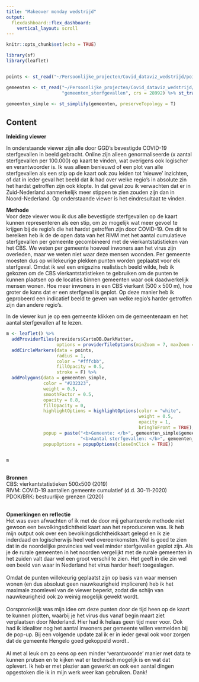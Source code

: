 ```yaml
---
title: "Makeover monday wedstrijd"
output: 
  flexdashboard::flex_dashboard:
    vertical_layout: scroll
---
```


<style>

.navbar {
background-color:#232323;
border-color:grey;
}
.navbar-brand {
color:white!important;
}
</style>    


```r
knitr::opts_chunk$set(echo = TRUE)

library(sf)
library(leaflet)


points <- st_read("~/Persoonlijke_projecten/Covid_dataviz_wedstrijd/points_20201129_output.gpkg", "points_20201129_output.gpkg", crs = 28992) %>% st_transform(4326)

gemeenten <- st_read("~/Persoonlijke_projecten/Covid_dataviz_wedstrijd/points_20201129_output.gpkg",
                     "gemeenten_sterfgevallen", crs = 28992) %>% st_transform(4326)

gemeenten_simple <- st_simplify(gemeenten, preserveTopology = T)

```


## Content

<b> Inleiding viewer </b>

In onderstaande viewer zijn alle door GGD's bevestigde COVID-19 sterfgevallen in beeld gebracht. Online zijn alleen genormaliseerde (x aantal sterfgevallen per 100.000) op kaart te vinden, wat overigens ook logischer en verantwoorder is. Ik was alleen benieuwd of een plot van alle sterfgevallen als een stip op de kaart ook zou leiden tot 'nieuwe' inzichten, of dat in ieder geval het beeld dat ik had over welke regio's in absolute zin het hardst getroffen zijn ook klopte. In dat geval zou ik verwachten dat er in Zuid-Nederland aanmerkelijk meer stippen te zien zouden zijn dan in Noord-Nederland. Op onderstaande viewer is het eindresultaat te vinden.

<b> Methode </b><br>
Voor deze viewer wou ik dus alle bevestigde sterfgevallen op de kaart kunnen representeren als een stip, om zo mogelijk wat meer gevoel te krijgen bij de regio's die het hardst getroffen zijn door COVID-19. Om dit te bereiken heb ik de de open data van het RIVM met het aantal cumulatieve sterfgevallen per gemeente gecombineerd met de vierkantstatistieken van het CBS. We weten per gemeente hoeveel inwoners aan het virus zijn overleden, maar we weten niet waar deze mensen woonden.
Per gemeente moesten dus op willekeurige plekken punten worden geplaatst voor elk sterfgeval. Omdat ik wel een enigszins realistisch beeld wilde, heb ik gekozen om de CBS vierkantstatistieken te gebruiken om de punten te kunnen plaatsen op de locaties binnen gemeenten waar ook daadwerkelijk mensen wonen. Hoe meer inwoners in een CBS vierkant (500 x 500 m), hoe groter de kans dat er een sterfgeval is geplot. Op deze manier heb ik geprobeerd een indicatief beeld te geven van welke regio's harder getroffen zijn dan andere regio's. <br>

In de viewer kun je op een gemeente klikken om de gemeentenaam en het aantal sterfgevallen af te lezen.


```r

m <- leaflet() %>%
  addProviderTiles(providers$CartoDB.DarkMatter,
                   options = providerTileOptions(minZoom = 7, maxZoom = 11)) %>%
  addCircleMarkers(data = points,
                   radius = 1,
                   color = "#fffcbb",
                   fillOpacity = 0.5,
                   stroke = F) %>%
  addPolygons(data = gemeenten_simple,
              color = "#232323",
              weight = 0.5,
              smoothFactor = 0.5,
              opacity = 0.8, 
              fillOpacity = 0,
              highlightOptions = highlightOptions(color = "white", 
                                                  weight = 0.5,
                                                  opacity = 1, 
                                                  bringToFront = TRUE),
              popup = paste("<b>Gemeente: </b>", gemeenten_simple$gemeentenaam, "<br>",
                            "<b>Aantal sterfgevallen: </b>", gemeenten_simple$n_overleden),
              popupOptions = popupOptions(closeOnClick = TRUE))


m


```

<br>
<b>Bronnen</b><br>
CBS: vierkantstatistieken 500x500 (2019) <br>
RIVM: COVID-19 aantallen gemeente cumulatief (d.d. 30-11-2020) <br>
PDOK/BRK: bestuurlijke grenzen (2020)<br>

<br>
<b>Opmerkingen en reflectie</b><br>
Het was even afwachten of ik met de door mij gehanteerde methode niet gewoon een bevolkingsdichtheid kaart aan het reproduceren was. Ik heb mijn output ook over een bevolkingsdichtheidkaart gelegd en ik zie inderdaad en logischerwijs heel veel overeenkomsten. Wel is goed te zien dat in de noordelijke provincies wel veel minder sterfgevallen geplot zijn. Als je de rurale gemeenten in het noorden vergelijkt met de rurale gemeenten in het zuiden valt daar wel een groot verschil te zien. Het geeft in die zin wel een beeld van waar in Nederland het virus harder heeft toegeslagen.
<br><br>
Omdat de punten willekeurig geplaatst zijn op basis van waar mensen wonen (en dus absoluut geen nauwkeurigheid impliceren) heb ik het maximale zoomlevel van de viewer beperkt, zodat die schijn van nauwkeurigheid ook zo weinig mogelijk gewekt wordt.
<br><br>
Oorspronkelijk was mijn idee om deze punten door de tijd heen op de kaart te kunnen plotten, waarbij je het virus dus vanaf begin maart ziet verplaatsen door Nederland. Hier had ik helaas geen tijd meer voor. Ook had ik idealiter nog het aantal inwoners per gemeente willen vermelden bij de pop-up. Bij een volgende update zal ik er in ieder geval ook voor zorgen dat de gemeente Hengelo goed gekoppeld wordt..
<br><br>
Al met al leuk om zo eens op een minder 'verantwoorde' manier met data te kunnen prutsen en te kijken wat er technisch mogelijk is en wat dat oplevert. Ik heb er met plezier aan gewerkt en ook een aantal dingen opgestoken die ik in mijn werk weer kan gebruiken. Dank!

